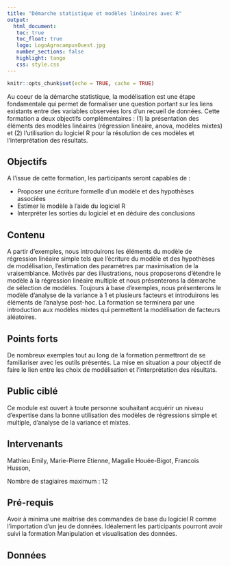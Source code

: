 ```yaml
---
title: "Démarche statistique et modèles linéaires avec R"
output: 
  html_document:
   toc: true
   toc_float: true
   logo: LogoAgrocampusOuest.jpg
   number_sections: false
   highlight: tango
   css: style.css
---
```




```r
knitr::opts_chunk$set(echo = TRUE, cache = TRUE)
```


Au coeur de la démarche statistique, la modélisation est une étape fondamentale qui permet de formaliser une question portant sur les liens existants entre des variables observées lors d’un recueil de données. Cette formation a deux objectifs complémentaires : (1) la présentation des éléments des modèles linéaires (régression linéaire, anova, modèles mixtes) et (2) l’utilisation du logiciel R pour la résolution de ces modèles et l’interprétation des résultats.


## Objectifs

A l’issue de cette formation, les participants seront capables de :

- Proposer une écriture formelle d’un modèle et des hypothèses associées
- Estimer le modèle à l’aide du logiciel R
- Interpréter les sorties du logiciel et en déduire des conclusions 


## Contenu

 A partir d’exemples, nous introduirons les éléments du modèle de régression linéaire simple tels que l’écriture du modèle et des hypothèses de modélisation, l’estimation des paramètres par maximisation de la vraisemblance. Motivés par des illustrations, nous proposerons d’étendre le modèle à la régression linéaire multiple et nous présenterons la démarche de sélection de modèles. Toujours à base d’exemples, nous présenterons le modèle d’analyse de la variance à 1 et plusieurs facteurs et introduirons les éléments de l’analyse post-hoc. La formation se terminera par une introduction aux modèles mixtes qui permettent la modélisation de facteurs aléatoires.

## Points forts

De nombreux exemples tout au long de la formation permettront de se familiariser avec les outils présentés. La mise en situation a pour objectif de faire le lien entre les choix de modélisation et l’interprétation des résultats.

## Public ciblé

Ce module est ouvert à toute personne souhaitant acquérir un niveau d’expertise dans la bonne utilisation des modèles de régressions simple et multiple, d’analyse de la variance et mixtes.

## Intervenants

Mathieu Emily, Marie-Pierre Etienne, Magalie Houée-Bigot, Francois Husson, 


Nombre de stagiaires maximum :  12


## Pré-requis

Avoir à minima une maitrise des commandes de base du logiciel R comme l’importation d’un jeu de données. Idéalement les participants pourront avoir suivi la formation Manipulation et visualisation des données.

## Données